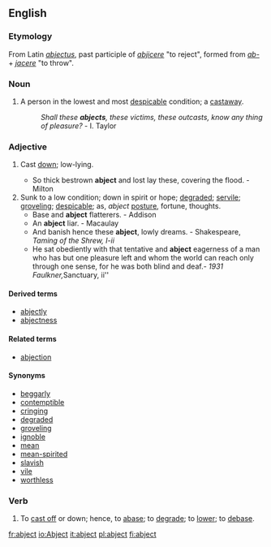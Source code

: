 ==English==
===Etymology===
From Latin ''[[abjectus]]'', past participle of ''[[abjicere]]'' "to reject", formed from ''[[ab-]]'' + ''[[jacere]]'' "to throw". 

===Noun===
# {{obsolete}} A person in the lowest and most [[despicable]] condition; a [[castaway]].
#: ''Shall these '''abjects''', these victims, these outcasts, know any thing of pleasure?'' - I. Taylor

===Adjective===
{{en-adj-more}}
# {{obsolete}} Cast [[down]]; low-lying.
#* So thick bestrown '''abject''' and lost lay these, covering the flood. - Milton
# Sunk to a low condition; down in spirit or hope; [[degraded]]; [[servile]]; [[groveling]]; [[despicable]]; as, ''abject'' [[posture]], fortune, thoughts.
#* Base and '''abject''' flatterers. - Addison
#* An '''abject''' liar. - Macaulay
#* And banish hence these '''abject''', lowly dreams. - Shakespeare, ''Taming of the Shrew, I-ii''
#* He sat obediently with that tentative and '''abject''' eagerness of a man who has but one pleasure left and whom the world can reach only through one sense, for he was both blind and deaf.'' - 1931 Faulkner, ''Sanctuary, ii''

====Derived terms====
* [[abjectly]]
* [[abjectness]]

====Related terms====
* [[abjection]]

====Synonyms====
* [[beggarly]]
* [[contemptible]]
* [[cringing]]
* [[degraded]]
* [[groveling]]
* [[ignoble]]
* [[mean]]
* [[mean-spirited]]
* [[slavish]]
* [[vile]]
* [[worthless]]

===Verb===
{{en-infl-reg-consonant|abject||}}
# {{transitive}} {{obsolete}} To [[cast off]] or down; hence, to [[abase]]; to [[degrade]]; to [[lower]]; to [[debase]].


[[fr:abject]]
[[io:Abject]]
[[it:abject]]
[[pl:abject]]
[[fi:abject]]